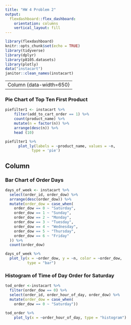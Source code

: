 ```yaml
---
title: "HW 4 Problem 2"
output: 
  flexdashboard::flex_dashboard:
    orientation: columns
    vertical_layout: fill
---
```


```r
library(flexdashboard)
knitr::opts_chunk$set(echo = TRUE)
library(tidyverse)
library(dplyr)
library(p8105.datasets)
library(plotly)
data("instacart")
janitor::clean_names(instacart)

```

---
Column {data-width=650}
-----------------------------------------------------------------------

### Pie Chart of Top Ten First Product

```r
piefilter1 <- instacart %>%
    filter(add_to_cart_order == 1) %>%
    count(product_name) %>%
    mutate(n = factor(n)) %>%
    arrange(desc(n)) %>%
    head (10)

piefilter1 %>%
      plot_ly(labels = ~product_name, values = ~n, 
            type = 'pie')

```

Column {data-width=350}
-----------------------------------------------------------------------

### Bar Chart of Order Days

```r
days_of_week <- instacart %>%
  select(order_id, order_dow) %>%
  arrange(desc(order_dow)) %>%
  mutate(order_dow = case_when(
    order_dow == 0 ~ "Saturday",
    order_dow == 1 ~ "Sunday",
    order_dow == 2 ~ "Monday",
    order_dow == 3 ~ "Tuesday",
    order_dow == 4 ~ "Wednesday",
    order_dow == 5 ~ "Thursday",
    order_dow == 6 ~ "Friday"
  )) %>%
  count(order_dow)

days_of_week %>%
  plot_ly(x = ~order_dow, y = ~n, color = ~order_dow, 
          type = "bar")

```
### Histogram of Time of Day Order for Saturday

```r



tod_order <-instacart %>%
  filter(order_dow == 0) %>%
  select(order_id, order_hour_of_day, order_dow) %>%
  mutate(order_dow = case_when(
    order_dow == 0 ~ "Saturday")) 

tod_order %>%
    plot_ly(x = ~order_hour_of_day, type = "histogram")
```
